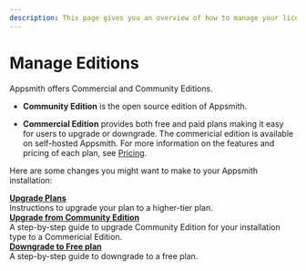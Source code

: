 ```yaml
---
description: This page gives you an overview of how to manage your license and plans on Appsmith.
---
```


# Manage Editions

Appsmith offers Commercial and Community Editions.

* **Community Edition** is the open source edition of Appsmith.

* **Commercial Edition** provides both free and paid plans making it easy for users to upgrade or downgrade. The commericial edition is available on self-hosted Appsmith. For more information on the features and pricing of each plan, see [Pricing](https://www.appsmith.com/pricing).

Here are some changes you might want to make to your Appsmith installation:

<div className="containerGridSampleApp">
   <div className="containerColumnSampleApp columnGrid column-one">
      <div className="containerCol"></div>
      <b><a href="/getting-started/setup/manage-plans/upgrade-plan">Upgrade Plans</a></b>
      <div className="containerDescription">
         Instructions to upgrade your plan to a higher-tier plan.
      </div>
   </div>

<div className="containerColumnSampleApp columnGrid column-one">
      <div className="containerCol"></div>
      <b><a href="/getting-started/setup/upgrade-from-community-edition">Upgrade from Community Edition</a></b>
      <div className="containerDescription"> 
         A step-by-step guide to upgrade Community Edition for your installation type to a Commericial Edition.
      </div>
   </div>
</div>

<div className="containerGridSampleApp">
<div className="containerColumnSampleApp columnGrid column-two">
      <div className="containerCol"></div>
      <b><a href="/getting-started/setup/manage-plans/downgrade-plan">Downgrade to Free plan</a></b>
      <div className="containerDescription"> 
         A step-by-step guide to downgrade to a free plan.
      </div>
</div>
<div className="columnGrid column-two" style={{margin: "10px"}}></div>
</div>



